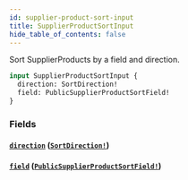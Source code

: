 ```yaml
---
id: supplier-product-sort-input
title: SupplierProductSortInput
hide_table_of_contents: false
---
```



Sort SupplierProducts by a field and direction.

```graphql
input SupplierProductSortInput {
  direction: SortDirection!
  field: PublicSupplierProductSortField!
}
```


### Fields

#### [`direction`](#) ([`SortDirection!`](/demand/api/graphql-admin/reference/enums/sort-direction))




#### [`field`](#) ([`PublicSupplierProductSortField!`](/demand/api/graphql-admin/reference/enums/public-supplier-product-sort-field))






